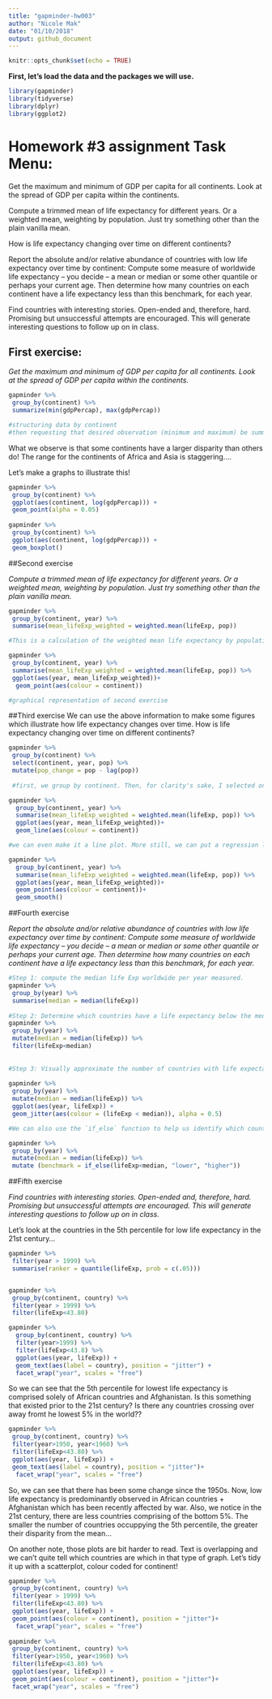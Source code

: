 ```yaml
---
title: "gapminder-hw003"
author: "Nicole Mak"
date: "01/10/2018"
output: github_document
---
```


```r
knitr::opts_chunk$set(echo = TRUE)
```

**First, let’s load the data and the packages we will use.**

```r
library(gapminder)
library(tidyverse)
library(dplyr)
library(ggplot2)
```



# Homework \#3 assignment **Task Menu**:

Get the maximum and minimum of GDP per capita for all continents. Look
at the spread of GDP per capita within the continents.

Compute a trimmed mean of life expectancy for different years. Or a
weighted mean, weighting by population. Just try something other than
the plain vanilla mean.

How is life expectancy changing over time on different continents?

Report the absolute and/or relative abundance of countries with low life
expectancy over time by continent: Compute some measure of worldwide
life expectancy – you decide – a mean or median or some other quantile
or perhaps your current age. Then determine how many countries on each
continent have a life expectancy less than this benchmark, for each
year.

Find countries with interesting stories. Open-ended and, therefore,
hard. Promising but unsuccessful attempts are encouraged. This will
generate interesting questions to follow up on in class.

## First exercise:

*Get the maximum and minimum of GDP per capita for all continents. Look
at the spread of GDP per capita within the continents.*

```r
gapminder %>% 
 group_by(continent) %>% 
 summarize(min(gdpPercap), max(gdpPercap))

#structuring data by continent
#then requesting that desired observation (minimum and maximum) be summarized in a table, by continent
```

What we observe is that some continents have a larger disparity than
others do! The range for the continents of Africa and Asia is
staggering….

Let’s make a graphs to illustrate this!
```r
gapminder %>% 
 group_by(continent) %>%
 ggplot(aes(continent, log(gdpPercap))) +
 geom_point(alpha = 0.05)
 
gapminder %>% 
 group_by(continent) %>%
 ggplot(aes(continent, log(gdpPercap))) +
 geom_boxplot()
```

##Second exercise

*Compute a trimmed mean of life expectancy for different years. Or a weighted mean, weighting by population. Just try something other than the plain vanilla mean.*

```r
gapminder %>% 
 group_by(continent, year) %>% 
 summarise(mean_lifeExp_weighted = weighted.mean(lifeExp, pop))

#This is a calculation of the weighted mean life expectancy by population for each continent. The means are separated by year so we can observe trends of change in lifeExp over time.
```

```r
gapminder %>% 
 group_by(continent, year) %>%
 summarise(mean_lifeExp_weighted = weighted.mean(lifeExp, pop)) %>% 
 ggplot(aes(year, mean_lifeExp_weighted))+
  geom_point(aes(colour = continent))

#graphical representation of second exercise
```


##Third exercise
We can use the above information to make some figures which illustrate how life expectancy changes over time.
How is life expectancy changing over time on different continents?


```r
gapminder %>% 
 group_by(continent) %>% 
 select(continent, year, pop) %>% 
 mutate(pop_change = pop - lag(pop))
 
 #first, we group by continent. Then, for clarity's sake, I selected only for the variables of interest. Then we add a column to the data which calculates the change in population every 5 years for each continent.
```

```r
gapminder %>%
  group_by(continent, year) %>% 
  summarise(mean_lifeExp_weighted = weighted.mean(lifeExp, pop)) %>% 
  ggplot(aes(year, mean_lifeExp_weighted))+
  geom_line(aes(colour = continent))

#we can even make it a line plot. More still, we can put a regression line to trend overall growth in weighted lifeExp across continents.

gapminder %>%
  group_by(continent, year) %>% 
  summarise(mean_lifeExp_weighted = weighted.mean(lifeExp, pop)) %>% 
  ggplot(aes(year, mean_lifeExp_weighted))+
  geom_point(aes(colour = continent))+
  geom_smooth()

```

##Fourth exercise

*Report the absolute and/or relative abundance of countries with low life expectancy over time by continent: Compute some measure of worldwide life expectancy – you decide – a mean or median or some other quantile or perhaps your current age. Then determine how many countries on each continent have a life expectancy less than this benchmark, for each year.*

```r
#Step 1: compute the median life Exp worldwide per year measured.
gapminder %>%
 group_by(year) %>% 
 summarise(median = median(lifeExp))
 
#Step 2: Determine which countries have a life expectancy below the median.
gapminder %>%
 group_by(year) %>% 
 mutate(median = median(lifeExp)) %>% 
 filter(lifeExp<median)
 
 
#Step 3: Visually approximate the number of countries with life expectancy below the median. Use aesthetics to set parameters which demonstrate countries not meeting or exceeding the benchmark.
 
gapminder %>%
 group_by(year) %>% 
 mutate(median = median(lifeExp)) %>%
 ggplot(aes(year, lifeExp)) +
 geom_jitter(aes(colour = (lifeExp < median)), alpha = 0.5)
```
```r
#We can also use the `if_else` function to help us identify which countries are less than the benchmark median for each year. Let's identify those countries with low life expectancy with the word "lower".

gapminder %>%
 group_by(year) %>% 
 mutate(median = median(lifeExp)) %>%
 mutate (benchmark = if_else(lifeExp<median, "lower", "higher"))
```

##Fifth exercise

*Find countries with interesting stories. Open-ended and, therefore,
hard. Promising but unsuccessful attempts are encouraged. This will
generate interesting questions to follow up on in class.*

Let's look at the countries in the 5th percentile for low life expectancy in the 21st century...

```r

gapminder %>% 
 filter(year > 1999) %>% 
 summarise(ranker = quantile(lifeExp, prob = c(.05)))


gapminder %>% 
 group_by(continent, country) %>% 
 filter(year > 1999) %>% 
 filter(lifeExp<43.80)
```

```r
gapminder %>% 
  group_by(continent, country) %>% 
  filter(year>1999) %>% 
  filter(lifeExp<43.8) %>% 
  ggplot(aes(year, lifeExp)) +
  geom_text(aes(label = country), position = "jitter") +
  facet_wrap("year", scales = "free")
```

So we can see that the 5th percentile for lowest life expectancy is comprised solely of African countries and Afghanistan.
Is this something that existed prior to the 21st century? Is there any countries crossing over away fromt he lowest 5% in the world??

```r

gapminder %>% 
 group_by(continent, country) %>% 
 filter(year>1950, year<1960) %>% 
 filter(lifeExp<43.80) %>% 
 ggplot(aes(year, lifeExp)) + 
 geom_text(aes(label = country), position = "jitter")+
  facet_wrap("year", scales = "free")
```


So, we can see that there has been some change since the 1950s. Now, low life expectancy is predominantly observed in African countries + Afghanistan which has been recently affected by war. Also, we notice in the 21st century, there are less countries comprising of the bottom 5%. The smaller the number of countries occuppying the 5th percentile, the greater their disparity from the mean...

On another note, those plots are bit harder to read. Text is overlapping and we can't quite tell which countries are which in that type of graph. Let's tidy it up with a scatterplot, colour coded for continent!

```r
gapminder %>% 
 group_by(continent, country) %>% 
 filter(year > 1999) %>% 
 filter(lifeExp<43.80) %>% 
 ggplot(aes(year, lifeExp)) + 
 geom_point(aes(colour = continent), position = "jitter")+
  facet_wrap("year", scales = "free")
 
gapminder %>% 
 group_by(continent, country) %>% 
 filter(year>1950, year<1960) %>% 
 filter(lifeExp<43.80) %>% 
 ggplot(aes(year, lifeExp)) + 
 geom_point(aes(colour = continent), position = "jitter")+
 facet_wrap("year", scales = "free")

```
